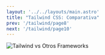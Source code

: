 ```yaml
---
layout: '../../layouts/main.astro'
title: "Tailwind CSS: Comparativa"
prev: '/tailwind/page8'
next: '/tailwind/page10'
---
```


<div class="flex flex-col md:flex-row  justify-center gap-8 mx-auto my-8 w-full max-w-5xl">
  <div class="w-full  flex justify-center">
    <img
      src="/presentacion.png"
      alt="Tailwind vs Otros Frameworks"
      class="rounded-lg shadow-lg max-h-80 object-contain"
    />
  </div>

  <div class="w-full md:w-1/2 flex justify-center">
    <PieChartCard client:load />
  </div>
</div>

